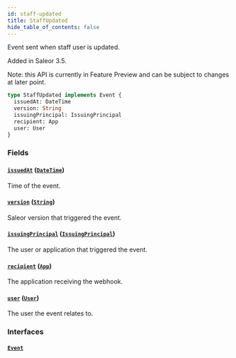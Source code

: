 ```yaml
---
id: staff-updated
title: StaffUpdated
hide_table_of_contents: false
---
```


Event sent when staff user is updated.

Added in Saleor 3.5.

Note: this API is currently in Feature Preview and can be subject to changes at later point.

```graphql
type StaffUpdated implements Event {
  issuedAt: DateTime
  version: String
  issuingPrincipal: IssuingPrincipal
  recipient: App
  user: User
}
```

### Fields

#### [`issuedAt`](#) ([`DateTime`](../../../developer/api-reference/scalars/date-time))

Time of the event.

#### [`version`](#) ([`String`](../../../developer/api-reference/scalars/string))

Saleor version that triggered the event.

#### [`issuingPrincipal`](#) ([`IssuingPrincipal`](../../../developer/api-reference/unions/issuing-principal))

The user or application that triggered the event.

#### [`recipient`](#) ([`App`](../../../developer/api-reference/objects/app))

The application receiving the webhook.

#### [`user`](#) ([`User`](../../../developer/api-reference/objects/user))

The user the event relates to.

### Interfaces

#### [`Event`](../../../developer/api-reference/interfaces/event)
